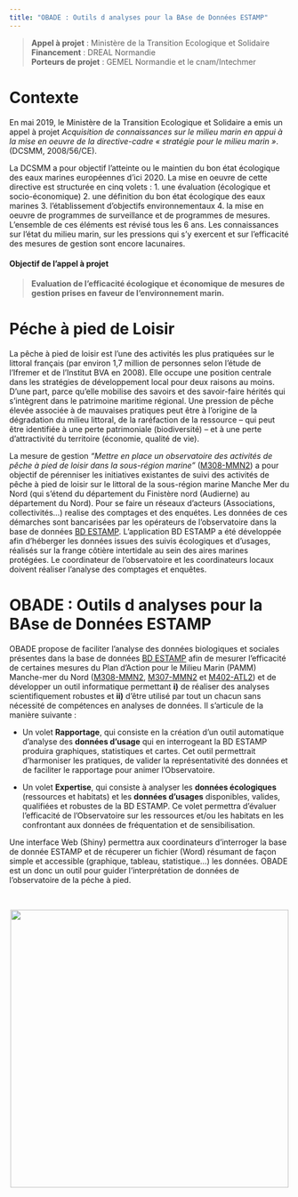 ```yaml
---
title: "OBADE : Outils d analyses pour la BAse de Données ESTAMP"
---    
```


> **Appel à projet** :  Ministère de la Transition Ecologique et Solidaire   
> **Financement** :  DREAL Normandie  
> **Porteurs de projet** :  GEMEL Normandie et le cnam/Intechmer

# Contexte
En mai 2019, le Ministère de la Transition Ecologique et Solidaire a emis un appel à projet *Acquisition de connaissances sur le milieu marin en appui à la mise en oeuvre de la directive-cadre « stratégie pour le milieu marin »*.(DCSMM, 2008/56/CE).

La DCSMM a pour objectif l'atteinte ou le maintien du bon état écologique des eaux marines européennes d'ici 2020. La mise en oeuvre de cette directive est structurée en cinq volets : 
1. une évaluation (écologique et socio-économique)
2. une définition du bon état écologique des eaux marines
3. l'établissement d'objectifs environnementaux
4. la mise en oeuvre de programmes de surveillance et de programmes de mesures. 
L'ensemble de ces éléments est révisé tous les 6 ans.
Les connaissances sur l'état du milieu marin, sur les pressions qui s'y exercent et sur l'efficacité des mesures de gestion sont encore lacunaires.

#### Objectif de l'appel à projet
> **Evaluation de l’efficacité écologique et économique de mesures de gestion prises en faveur de l’environnement marin.**

# Péche à pied de Loisir 

La pêche à pied de loisir est l’une des activités les plus pratiquées sur le littoral français (par environ 1,7 million de personnes selon l’étude de l’Ifremer et de l’Institut BVA en 2008).
Elle occupe une position centrale dans les stratégies de développement local pour deux raisons au moins. D’une part, parce qu’elle mobilise des savoirs et des savoir-faire hérités qui s’intègrent dans le patrimoine maritime régional.
Une pression de pêche élevée associée à de mauvaises pratiques peut être à l’origine de la dégradation du milieu littoral, de la raréfaction de la ressource – qui peut être identifiée à une perte patrimoniale (biodiversité) – et à une perte d’attractivité du territoire (économie, qualité de vie). 

La mesure de gestion *"Mettre en place un observatoire des activités de pêche à pied de loisir dans la sous-région marine"* ([M308-MMN2](http://www.dirm.memn.developpement-durable.gouv.fr/IMG/pdf/m308-mmn2_document-cadre_de_prefiguration_de_l_observatoire-post_procedure_passation_marches.pdf)) a pour objectif de pérenniser les initiatives existantes de suivi des activités de pêche à pied de loisir sur le littoral de la sous-région marine Manche Mer du Nord (qui s’étend du département du Finistère nord (Audierne) au département du Nord). Pour se faire un réseaux d'acteurs (Associations, collectivités...) realise des comptages et des enquétes.
Les données de ces démarches sont bancarisées par les opérateurs de l'observatoire dans la base de données [BD ESTAMP](https://estamp.afbiodiversite.fr).
L’application BD ESTAMP a été développée afin d'héberger les données issues des suivis écologiques et d’usages, réalisés sur la frange côtière intertidale au sein des aires marines protégées.
Le coordinateur de l'observatoire et les coordinateurs locaux doivent réaliser l’analyse des comptages et enquêtes.

# OBADE : Outils d analyses pour la BAse de Données ESTAMP

OBADE propose de faciliter l'analyse des données biologiques et sociales présentes dans la base de données [BD ESTAMP](https://estamp.afbiodiversite.fr) afin de mesurer l’efficacité de certaines mesures du Plan d'Action pour le Milieu Marin (PAMM) Manche-mer du Nord ([M308-MMN2](http://www.dirm.memn.developpement-durable.gouv.fr/IMG/pdf/m308-mmn2_document-cadre_de_prefiguration_de_l_observatoire-post_procedure_passation_marches.pdf), [M307-MMN2](http://www.dirm.memn.developpement-durable.gouv.fr/preuves-objectives-de-realisation-des-actions-des-a924.html) et [M402-ATL2](http://www.dirm.memn.developpement-durable.gouv.fr/preuves-objectives-de-realisation-des-actions-des-a924.html)) et de développer un outil informatique permettant **i)** de réaliser des analyses scientifiquement robustes et **ii)** d’être utilisé par tout un chacun sans nécessité de compétences en analyses de données.
Il s’articule de la manière suivante : 

- Un volet **Rapportage**, qui consiste en la création d’un outil automatique d’analyse des **données d’usage** qui en interrogeant la BD ESTAMP produira graphiques, statistiques et cartes. Cet outil permettrait d’harmoniser les pratiques, de valider la représentativité des données et de faciliter le rapportage pour animer l’Observatoire.

- Un volet **Expertise**, qui consiste à analyser les **données écologiques** (ressources et habitats) et les **données d’usages** disponibles, valides, qualifiées et robustes de la BD ESTAMP. Ce volet permettra d’évaluer l’efficacité de l’Observatoire sur les ressources et/ou les habitats en les confrontant aux données de fréquentation et de sensibilisation.

Une interface Web (Shiny) permettra aux coordinateurs d'interroger la base de donnée ESTAMP et de récuperer un fichier (Word) résumant de façon simple et accessible (graphique, tableau, statistique...) les données. OBADE est un donc un outil pour guider l'interprétation de données de l'observatoire de la péche à pied.


<br>

<p align="center">
<img src="figures_divers/resume.png" width="500">
</p>

<br>
